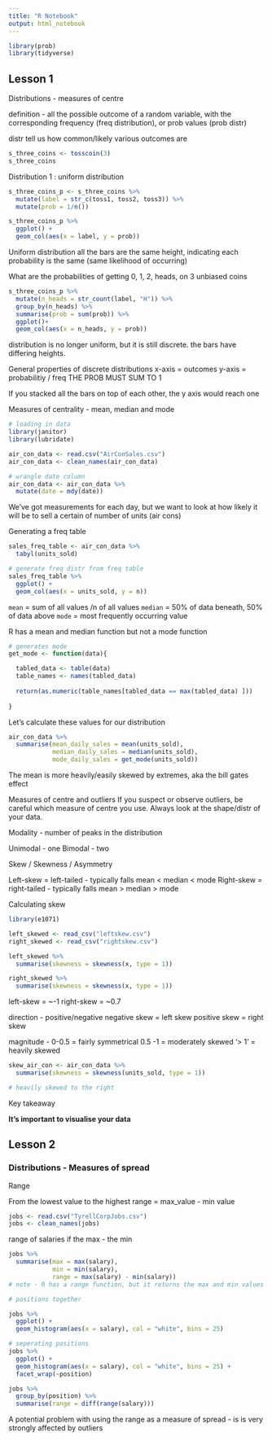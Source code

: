 ```yaml
---
title: "R Notebook"
output: html_notebook
---
```


```r
library(prob)
library(tidyverse)
```

## Lesson 1

Distributions - measures of centre

definition
- all the possible outcome of a random variable, with the corresponding frequency
(freq distribution), or prob values (prob distr)

distr tell us how common/likely various outcomes are

```r
s_three_coins <- tosscoin(3)
s_three_coins
```

Distribution 1 : uniform distribution
```r
s_three_coins_p <- s_three_coins %>%
  mutate(label = str_c(toss1, toss2, toss3)) %>%
  mutate(prob = 1/n())

s_three_coins_p %>%
  ggplot() +
  geom_col(aes(x = label, y = prob))
```
Uniform distribution 
all the bars are the same height, indicating each probability is the same
(same likelihood of occurring)


What are the probabilities of getting 0, 1, 2, heads, on 3 unbiased coins

```r
s_three_coins_p %>%
  mutate(n_heads = str_count(label, "H")) %>%
  group_by(n_heads) %>%
  summarise(prob = sum(prob)) %>%
  ggplot()+
  geom_col(aes(x = n_heads, y = prob))
```
distribution is no longer uniform, but it is still discrete.
the bars have differing heights.


General properties of discrete distributions
x-axis = outcomes
y-axis = probabilitiy / freq
THE PROB MUST SUM TO 1

If you stacked all the bars on top of each other, the y axis would reach one



Measures of centrality - mean, median and mode


```r
# loading in data
library(janitor)
library(lubridate)

air_con_data <- read.csv("AirConSales.csv")
air_con_data <- clean_names(air_con_data)

# wrangle date column
air_con_data <- air_con_data %>%
  mutate(date = mdy(date))

```


We've got measurements for each day, but we want to look at how likely it will be
to sell a certain of number of units (air cons)


Generating a freq table

```r
sales_freq_table <- air_con_data %>%
  tabyl(units_sold)
```

```r
# generate freq distr from freq table
sales_freq_table %>%
  ggplot() +
  geom_col(aes(x = units_sold, y = n))
```


`mean` = sum of all values /n of all values
`median` = 50% of data beneath, 50% of data above
`mode` = most frequently occurring value

R has a mean and median function but not a mode function

```r
# generates mode
get_mode <- function(data){

  tabled_data <- table(data)
  table_names <- names(tabled_data)
  
  return(as.numeric(table_names[tabled_data == max(tabled_data) ]))
  
}
```

Let's calculate these values for our distribution

```r
air_con_data %>%
  summarise(mean_daily_sales = mean(units_sold),
            median_daily_sales = median(units_sold),
            mode_daily_sales = get_mode(units_sold))
```

The mean is more heavily/easily skewed by extremes, aka the bill gates effect


Measures of centre and outliers
If you suspect or observe outliers, be careful which measure of centre you use.
Always look at the shape/distr of your data.


Modality
- number of peaks in the distribution

Unimodal - one
Bimodal - two


Skew / Skewness / Asymmetry

Left-skew = left-tailed - typically falls mean < median < mode
Right-skew = right-tailed - typically falls mean > median > mode


Calculating skew

```r
library(e1071)
```

```r
left_skewed <- read_csv("leftskew.csv")
right_skewed <- read_csv("rightskew.csv")

left_skewed %>%
  summarise(skewness = skewness(x, type = 1))

right_skewed %>%
  summarise(skewness = skewness(x, type = 1))
```

left-skew = ~-1
right-skew = ~0.7

direction - positive/negative
negative skew = left skew
positive skew = right skew

magnitude - 0-0.5 = fairly symmetrical
            0.5 -1 = moderately skewed
            '> 1' = heavily skewed


```r
skew_air_con <- air_con_data %>%
  summarise(skewness = skewness(units_sold, type = 1))

# heavily skewed to the right
```

Key takeaway

**It's important to visualise your data**



## Lesson 2 

### Distributions - Measures of spread

Range

From the lowest value to the highest
range = max_value - min value

```r
jobs <- read.csv("TyrellCorpJobs.csv")
jobs <- clean_names(jobs)
```

range of salaries if the max - the min

```r
jobs %>%
  summarise(max = max(salary),
            min = min(salary),
            range = max(salary) - min(salary))
# note - R has a range function, but it returns the max and min values
```


```r
# positions together

jobs %>%
  ggplot() +
  geom_histogram(aes(x = salary), col = "white", bins = 25)
```

```r
# seperating positions
jobs %>%
  ggplot() +
  geom_histogram(aes(x = salary), col = "white", bins = 25) +
  facet_wrap(~position)
```

```r
jobs %>%
  group_by(position) %>%
  summarise(range = diff(range(salary)))
```

A potential problem with using the range as a measure of spread - is is very
strongly affected by outliers








